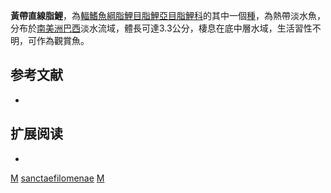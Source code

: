 {{Speciesbox 
| taxon = Moenkhausia sanctaefilomenae
| status = NE
| status_system = IUCN3.1
| authority =  [[Steindachner|Steindachner]], 1907
| synonyms = 
}}
'''黃帶直線脂鯉'''，為[[輻鰭魚綱|輻鰭魚綱]][[脂鯉目|脂鯉目]][[脂鯉亞目|脂鯉亞目]][[脂鯉科|脂鯉科]]的其中一個[[種|種]]，為熱帶淡水魚，分布於[[南美洲|南美洲]][[巴西|巴西]]淡水流域，體長可達3.3公分，棲息在底中層水域，生活習性不明，可作為觀賞魚。

== 参考文献 ==
{{refbegin}}
*{{FishBase species|genus=Moenkhausia|species=sanctaefilomenae|year=2013|month=12}}
{{refend}}

== 扩展阅读 ==
{{refbegin}}
*{{wikispecies-inline|Moenkhausia sanctaefilomenae|黃帶直線脂鯉}}
{{refend}}
{{Taxonbar|from=Q1544489}}

[[Category:觀賞魚|M]]
[[Category:直線脂鯉屬|sanctaefilomenae]]
[[Category:1907年描述的魚類|M]]

{{魚類小作品}}